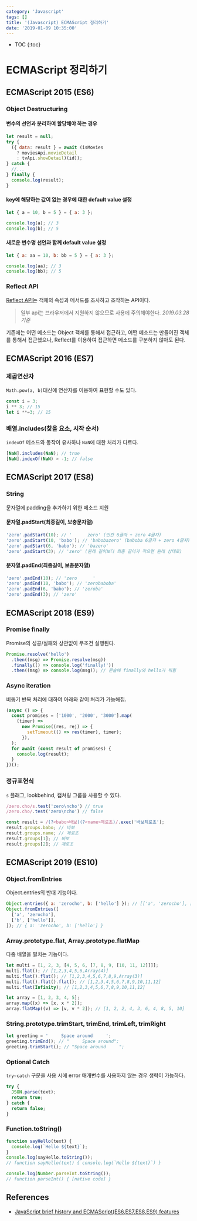 ```yaml
---
category: 'Javascript'
tags: []
title: '(Javascript) ECMAScript 정리하기'
date: '2019-01-09 10:35:00'
---
```


- TOC
  {:toc}

# ECMAScript 정리하기

## ECMAScript 2015 (ES6)

### Object Destructuring

#### 변수의 선언과 분리하여 할당해야 하는 경우

```javascript
let result = null;
try {
  ({ data: result } = await (isMovies
    ? moviesApi.movieDetail
    : tvApi.showDetail)(id));
} catch {
  //...
} finally {
  console.log(result);
}
```

#### key에 해당하는 값이 없는 경우에 대한 default value 설정

```javascript
let { a = 10, b = 5 } = { a: 3 };

console.log(a); // 3
console.log(b); // 5
```

#### 새로운 변수명 선언과 함께 default value 설정

```javascript
let { a: aa = 10, b: bb = 5 } = { a: 3 };

console.log(aa); // 3
console.log(bb); // 5
```

### Reflect API

[Reflect API](https://developer.mozilla.org/ko/docs/Web/JavaScript/Reference/Global_Objects/Reflect)는 객체의 속성과 메서드를 조사하고 조작하는 API이다.

> 일부 api는 브라우저에서 지원하지 않으므로 사용에 주의해야한다.
> _2019.03.28 기준_

기존에는 어떤 메소드는 Object 객체를 통해서 접근하고, 어떤 메소드는 만들어진 객체를 통해서 접근했으나, Reflect를 이용하여 접근하면 메소드를 구분하지 않아도 된다.

## ECMAScript 2016 (ES7)

### 제곱연산자

`Math.pow(a, b)`대신에 연산자를 이용하여 표현할 수도 있다.

```javascript
const i = 3;
i ** 3; // 15
let i **=3; // 15
```

### 배열.includes(찾을 요소, 시작 순서)

`indexOf` 메소드와 동작이 유사하나 `NaN`에 대한 처리가 다르다.

```javascript
[NaN].includes(NaN); // true
[NaN].indexOf(NaN) > -1; // false
```

## ECMAScript 2017 (ES8)

### String

문자열에 padding을 추가하기 위한 메소드 지원

#### 문자열.padStart(최종길이, 보충문자열)

```javascript
'zero'.padStart(10); // '      zero' (빈칸 6글자 + zero 4글자)
'zero'.padStart(10, 'babo'); // 'babobazero' (baboba 6글자 + zero 4글자)
'zero'.padStart(6, 'babo'); // 'bazero'
'zero'.padStart(3); // 'zero' (원래 길이보다 최종 길이가 작으면 원래 상태로)
```

#### 문자열.padEnd(최종길이, 보충문자열)

```javascript
'zero'.padEnd(10); // 'zero      '
'zero'.padEnd(10, 'babo'); // 'zerobaboba'
'zero'.padEnd(6, 'babo'); // 'zeroba'
'zero'.padEnd(3); // 'zero'
```

## ECMAScript 2018 (ES9)

### Promise finally

Promise의 성공/실패와 상관없이 무조건 실행된다.

```javascript
Promise.resolve('hello')
  .then((msg) => Promise.resolve(msg))
  .finally(() => console.log('finally!'))
  .then((msg) => console.log(msg)); // 콘솔에 finally와 hello가 찍힘
```

### Async iteration

비동기 반복 처리에 대하여 아래와 같이 처리가 가능해짐.

```javascript
(async () => {
  const promises = ['1000', '2000', '3000'].map(
    (timer) =>
      new Promise((res, rej) => {
        setTimeout(() => res(timer), timer);
      }),
  );
  for await (const result of promises) {
    console.log(result);
  }
})();
```

### 정규표현식

`s` 플래그, lookbehind, 캡쳐링 그룹을 사용할 수 있다.

```javascript
/zero.cho/s.test('zero\ncho') // true
/zero.cho/.test('zero\ncho') // false

const result = /(?<babo>바보)(?<name>제로초)/.exec('바보제로초');
result.groups.babo; // 바보
result.groups.name; // 제로초
result.groups[1]; // 바보
result.groups[2]; // 제로초
```

## ECMAScript 2019 (ES10)

### Object.fromEntries

Object.entries의 반대 기능이다.

```javascript
Object.entries({ a: 'zerocho', b: ['hello'] }); // [['a', 'zerocho'], ['b', ['hello']]]
Object.fromEntries([
  ['a', 'zerocho'],
  ['b', ['hello']],
]); // { a: 'zerocho', b: ['hello'] }
```

### Array.prototype.flat, Array.prototype.flatMap

다중 배열을 펼치는 기능이다.

```javascript
let multi = [1, 2, 3, [4, 5, 6, [7, 8, 9, [10, 11, 12]]]];
multi.flat(); // [1,2,3,4,5,6,Array(4)]
multi.flat().flat(); // [1,2,3,4,5,6,7,8,9,Array(3)]
multi.flat().flat().flat(); // [1,2,3,4,5,6,7,8,9,10,11,12]
multi.flat(Infinity); // [1,2,3,4,5,6,7,8,9,10,11,12]

let array = [1, 2, 3, 4, 5];
array.map((x) => [x, x * 2]);
array.flatMap((v) => [v, v * 2]); // [1, 2, 2, 4, 3, 6, 4, 8, 5, 10]
```

### String.prototype.trimStart, trimEnd, trimLeft, trimRight

```javascript
let greeting = '     Space around     ';
greeting.trimEnd(); // "     Space around";
greeting.trimStart(); // "Space around     ";
```

### Optional Catch

`try~catch` 구문을 사용 시에 error 매개변수를 사용하지 않는 경우 생략이 가능하다.

```javascript
try {
  JSON.parse(text);
  return true;
} catch {
  return false;
}
```

### Function.toString()

```javascript
function sayHello(text) {
  console.log(`Hello ${text}`);
}
console.log(sayHello.toString());
// function sayHello(text) { console.log(`Hello ${text}`) }

console.log(Number.parseInt.toString());
// function parseInt() { [native code] }
```

## References

- [JavaScript brief history and ECMAScript(ES6,ES7,ES8,ES9) features](https://medium.com/@madasamy/javascript-brief-history-and-ecmascript-es6-es7-es8-features-673973394df4)
